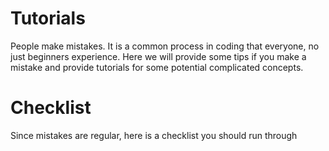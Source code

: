 # Tutorials {-}

People make mistakes. It is a common process in coding that everyone, no just beginners experience. Here we will provide some tips if you make a mistake and provide tutorials for some potential complicated concepts.

# Checklist

Since mistakes are regular, here is a checklist you should run through 
